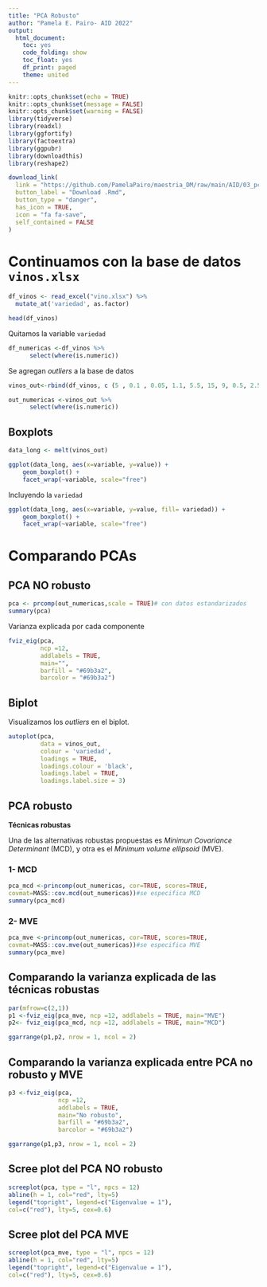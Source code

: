 ---
title: "PCA Robusto"
author: "Pamela E. Pairo- AID 2022"
output:
  html_document:
    toc: yes
    code_folding: show
    toc_float: yes
    df_print: paged
    theme: united
---

```{r setup, include=FALSE}
knitr::opts_chunk$set(echo = TRUE)
knitr::opts_chunk$set(message = FALSE)
knitr::opts_chunk$set(warning = FALSE)
library(tidyverse)
library(readxl)
library(ggfortify)
library(factoextra)
library(ggpubr)
library(downloadthis)
library(reshape2)
```

```{r, echo = FALSE}

download_link(
  link = "https://github.com/PamelaPairo/maestria_DM/raw/main/AID/03_pca_robusto.Rmd",
  button_label = "Download .Rmd",
  button_type = "danger",
  has_icon = TRUE,
  icon = "fa fa-save",
  self_contained = FALSE
)
```

# Continuamos con la base de datos `vinos.xlsx`

```{r}
df_vinos <- read_excel("vino.xlsx") %>% 
  mutate_at('variedad', as.factor)

head(df_vinos)
```

Quitamos la variable `variedad`

```{r}
df_numericas <-df_vinos %>% 
      select(where(is.numeric))
```

Se agregan _outliers_ a la base de datos

```{r}
vinos_out<-rbind(df_vinos, c (5 , 0.1 , 0.05, 1.1, 5.5, 15, 9, 0.5, 2.5, 0.4, 8.7, 5, 2) , c (5.5 , 0.3 , 0.03, 1.2, 5.9, 16, 8, 0.4, 2.2, 0.45, 8.1, 4, 2) , c ( 8.6 , 0.55, 0.6, 0.6, 20, 140, 240, 0.95, 2.7, 0.27, 13, 8, 1))
```

```{r}
out_numericas <-vinos_out %>% 
      select(where(is.numeric))
```

## Boxplots

```{r}
data_long <- melt(vinos_out)

ggplot(data_long, aes(x=variable, y=value)) + 
    geom_boxplot() +
    facet_wrap(~variable, scale="free")
```

Incluyendo la `variedad`

```{r}

ggplot(data_long, aes(x=variable, y=value, fill= variedad)) + 
    geom_boxplot() +
    facet_wrap(~variable, scale="free")
```

# Comparando PCAs

## PCA **NO** robusto

```{r}
pca <- prcomp(out_numericas,scale = TRUE)# con datos estandarizados
summary(pca)
```

Varianza explicada por cada componente

```{r}
fviz_eig(pca, 
         ncp =12, 
         addlabels = TRUE, 
         main="",
         barfill = "#69b3a2",
         barcolor = "#69b3a2")
```

## Biplot

Visualizamos los _outliers_ en el biplot.

```{r}
autoplot(pca, 
         data = vinos_out, 
         colour = 'variedad',
         loadings = TRUE, 
         loadings.colour = 'black',
         loadings.label = TRUE, 
         loadings.label.size = 3)
```

## PCA robusto

**Técnicas robustas**

Una de las alternativas robustas propuestas es _Minimun Covariance Determinant_
(MCD), y otra es el _Minimum volume ellipsoid_ (MVE).

### 1- MCD

```{r}
pca_mcd <-princomp(out_numericas, cor=TRUE, scores=TRUE,
covmat=MASS::cov.mcd(out_numericas))#se especifica MCD
summary(pca_mcd)
```

### 2- MVE

```{r}
pca_mve <-princomp(out_numericas, cor=TRUE, scores=TRUE,
covmat=MASS::cov.mve(out_numericas))#se especifica MVE
summary(pca_mve)
```

## Comparando la varianza explicada de las técnicas robustas

```{r}
par(mfrow=c(2,1))
p1 <-fviz_eig(pca_mve, ncp =12, addlabels = TRUE, main="MVE")
p2<- fviz_eig(pca_mcd, ncp =12, addlabels = TRUE, main="MCD")

ggarrange(p1,p2, nrow = 1, ncol = 2)
```

## Comparando la varianza explicada entre PCA no robusto y MVE

```{r}
p3 <-fviz_eig(pca, 
              ncp =12, 
              addlabels = TRUE, 
              main="No robusto",
              barfill = "#69b3a2",
              barcolor = "#69b3a2")

ggarrange(p1,p3, nrow = 1, ncol = 2)
```

## Scree plot del PCA NO robusto

```{r}
screeplot(pca, type = "l", npcs = 12)
abline(h = 1, col="red", lty=5)
legend("topright", legend=c("Eigenvalue = 1"),
col=c("red"), lty=5, cex=0.6)
```

## Scree plot del PCA MVE

```{r}
screeplot(pca_mve, type = "l", npcs = 12)
abline(h = 1, col="red", lty=5)
legend("topright", legend=c("Eigenvalue = 1"),
col=c("red"), lty=5, cex=0.6)

```



